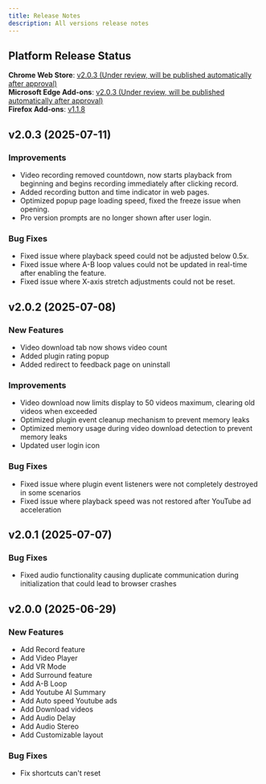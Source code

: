 ```yaml
---
title: Release Notes
description: All versions release notes
---
```



## Platform Release Status
<div className="flex flex-col space-y-4 md:space-y-6">
  <div className="flex items-center gap-3">
    <Google className="w-6 h-6" />
    <div><strong>Chrome Web Store</strong>: <a href="https://chrome.google.com/webstore/detail/video-roll-all-in-one-vid/cokngoholafkeghnhhdlmiadlojpindm?hl=en" target="_blank" rel="noopener noreferrer">v2.0.3 (Under review, will be published automatically after approval)</a></div>
  </div>
  
  <div className="flex items-center gap-3">
    <Edge className="w-6 h-6" />
    <div><strong>Microsoft Edge Add-ons</strong>: <a href="https://microsoftedge.microsoft.com/addons/detail/video-roll/indeeigndpaahbcegcanpmbenmkbkmmn" target="_blank" rel="noopener noreferrer">v2.0.3 (Under review, will be published automatically after approval)</a></div>
  </div>
  
  <div className="flex items-center gap-3">
    <Firefox className="w-6 h-6" />
    <div><strong>Firefox Add-ons</strong>: <a href="https://addons.mozilla.org/firefox/addon/videoroll/" target="_blank" rel="noopener noreferrer">v1.1.8</a></div>
  </div>
</div>


## v2.0.3 (2025-07-11)
### Improvements
 - Video recording removed countdown, now starts playback from beginning and begins recording immediately after clicking record.
 - Added recording button and time indicator in web pages.
 - Optimized popup page loading speed, fixed the freeze issue when opening.
 - Pro version prompts are no longer shown after user login.

### Bug Fixes
 - Fixed issue where playback speed could not be adjusted below 0.5x.
 - Fixed issue where A-B loop values could not be updated in real-time after enabling the feature.
 - Fixed issue where X-axis stretch adjustments could not be reset.

## v2.0.2 (2025-07-08)
### New Features
 - Video download tab now shows video count
 - Added plugin rating popup
 - Added redirect to feedback page on uninstall

### Improvements
 - Video download now limits display to 50 videos maximum, clearing old videos when exceeded
 - Optimized plugin event cleanup mechanism to prevent memory leaks
 - Optimized memory usage during video download detection to prevent memory leaks
 - Updated user login icon

### Bug Fixes
 - Fixed issue where plugin event listeners were not completely destroyed in some scenarios
 - Fixed issue where playback speed was not restored after YouTube ad acceleration

## v2.0.1 (2025-07-07)
### Bug Fixes
  - Fixed audio functionality causing duplicate communication during initialization that could lead to browser crashes

## v2.0.0 (2025-06-29)
### New Features
 - Add Record feature
 - Add Video Player
 - Add VR Mode
 - Add Surround feature
 - Add A-B Loop
 - Add Youtube AI Summary
 - Add Auto speed Youtube ads
 - Add Download videos
 - Add Audio Delay
 - Add Audio Stereo
 - Add Customizable layout

### Bug Fixes
 - Fix shortcuts can't reset